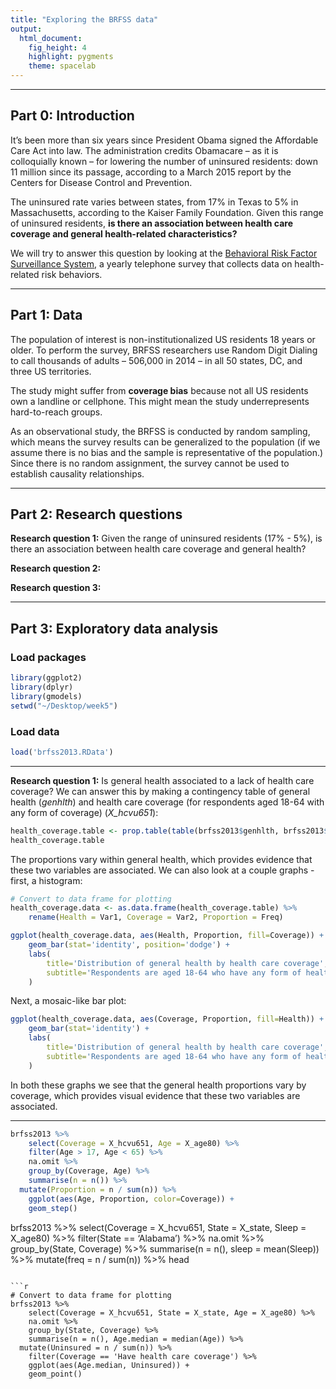 ```yaml
---
title: "Exploring the BRFSS data"
output: 
  html_document: 
    fig_height: 4
    highlight: pygments
    theme: spacelab
---
```


* * *

## Part 0: Introduction

It's been more than six years since President Obama signed the Affordable Care Act into law. The administration credits Obamacare -- as it is colloquially known -- for lowering the number of uninsured residents: down 11 million since its passage, according to a March 2015 report by the Centers for Disease Control and Prevention.

The uninsured rate varies between states, from 17% in Texas to 5% in Massachusetts, according to the Kaiser Family Foundation. Given this range of uninsured residents, **is there an association between health care coverage and general health-related characteristics?**

We will try to answer this question by looking at the [Behavioral Risk Factor Surveillance System](http://www.cdc.gov/brfss), a yearly telephone survey that collects data on health-related risk behaviors.

* * *

## Part 1: Data

The population of interest is non-institutionalized US residents 18 years or older. To perform the survey, BRFSS researchers use Random Digit Dialing to call thousands of adults -- 506,000 in 2014 -- in all 50 states, DC, and three US territories.

The study might suffer from **coverage bias** because not all US residents own a landline or cellphone. This might mean the study underrepresents hard-to-reach groups.

As an observational study, the BRFSS is conducted by random sampling, which means the survey results can be generalized to the population (if we assume there is no bias and the sample is representative of the population.) Since there is no random assignment, the survey cannot be used to establish causality relationships.

* * *

## Part 2: Research questions

**Research question 1:** Given the range of uninsured residents (17% - 5%), is there an association between health care coverage and general health?

**Research question 2:**

**Research question 3:**

* * *

## Part 3: Exploratory data analysis

### Load packages

```r
library(ggplot2)
library(dplyr)
library(gmodels)
setwd("~/Desktop/week5")
```

### Load data

```r
load('brfss2013.RData')
```
* * *
**Research question 1:** Is general health associated to a lack of health care coverage? We can answer this by making a contingency table of general health (*genhlth*) and health care coverage (for respondents aged 18-64 with any form of coverage) (*X_hcvu651*):

```r

health_coverage.table <- prop.table(table(brfss2013$genhlth, brfss2013$X_hcvu651), 2)
health_coverage.table

```

The proportions vary within general health, which provides evidence that these two variables are associated. We can also look at a couple graphs - first, a histogram:
```r

# Convert to data frame for plotting
health_coverage.data <- as.data.frame(health_coverage.table) %>%
	rename(Health = Var1, Coverage = Var2, Proportion = Freq)

ggplot(health_coverage.data, aes(Health, Proportion, fill=Coverage)) +
	geom_bar(stat='identity', position='dodge') +
	labs(
		title='Distribution of general health by health care coverage',
		subtitle='Respondents are aged 18-64 who have any form of health care coverage'
	)

```

Next, a mosaic-like bar plot:
```r

ggplot(health_coverage.data, aes(Coverage, Proportion, fill=Health)) +
	geom_bar(stat='identity') +
	labs(
		title='Distribution of general health by health care coverage',
		subtitle='Respondents are aged 18-64 who have any form of health care coverage'
	)

```

In both these graphs we see that the general health proportions vary by coverage, which provides visual evidence that these two variables are associated.

***

```r

brfss2013 %>%
	select(Coverage = X_hcvu651, Age = X_age80) %>%
	filter(Age > 17, Age < 65) %>%
	na.omit %>%
	group_by(Coverage, Age) %>%
	summarise(n = n()) %>%
  mutate(Proportion = n / sum(n)) %>%
	ggplot(aes(Age, Proportion, color=Coverage)) +
	geom_step()

```

brfss2013 %>%
	select(Coverage = X_hcvu651, State = X_state, Sleep = X_age80) %>%
	filter(State == 'Alabama') %>%
	na.omit %>%
	group_by(State, Coverage) %>%
	summarise(n = n(), sleep = mean(Sleep)) %>%
  mutate(freq = n / sum(n)) %>%
	head
	
```

```r

# Convert to data frame for plotting
brfss2013 %>%
	select(Coverage = X_hcvu651, State = X_state, Age = X_age80) %>%
	na.omit %>%
	group_by(State, Coverage) %>%
	summarise(n = n(), Age.median = median(Age)) %>%
  mutate(Uninsured = n / sum(n)) %>%
	filter(Coverage == 'Have health care coverage') %>%
	ggplot(aes(Age.median, Uninsured)) +
	geom_point()




```













